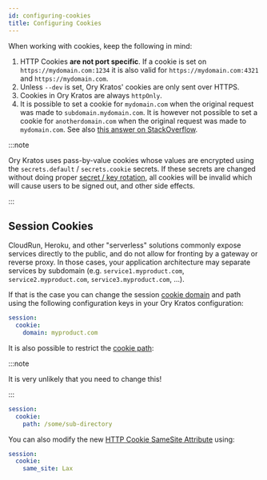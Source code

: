 ```yaml
---
id: configuring-cookies
title: Configuring Cookies
---
```


When working with cookies, keep the following in mind:

1. HTTP Cookies **are not port specific**. If a cookie is set on
   `https://mydomain.com:1234` it is also valid for `https://mydomain.com:4321`
   and `https://mydomain.com`.
2. Unless `--dev` is set, Ory Kratos' cookies are only sent over HTTPS.
3. Cookies in Ory Kratos are always `httpOnly`.
4. It is possible to set a cookie for `mydomain.com` when the original request
   was made to `subdomain.mydomain.com`. It is however not possible to set a
   cookie for `anotherdomain.com` when the original request was made to
   `mydomain.com`. See also
   [this answer on StackOverflow](https://stackoverflow.com/questions/18492576/share-cookie-between-subdomain-and-domain).

:::note

Ory Kratos uses pass-by-value cookies whose values are encrypted using the
`secrets.default` / `secrets.cookie` secrets. If these secrets are changed
without doing proper [secret / key rotation](secret-key-rotation), all cookies
will be invalid which will cause users to be signed out, and other side effects.

:::

## Session Cookies

CloudRun, Heroku, and other "serverless" solutions commonly expose services
directly to the public, and do not allow for fronting by a gateway or reverse
proxy. In those cases, your application architecture may separate services by
subdomain (e.g. `service1.myproduct.com`, `service2.myproduct.com`,
`service3.myproduct.com`, ...).

If that is the case you can change the session
[cookie domain](https://developer.mozilla.org/en-US/docs/Web/HTTP/Cookies) and
path using the following configuration keys in your Ory Kratos configuration:

```yaml title="path/to/kratos/config.yml
session:
  cookie:
    domain: myproduct.com
```

It is also possible to restrict the
[cookie path](https://developer.mozilla.org/en-US/docs/Web/HTTP/Cookies):

:::note

It is very unlikely that you need to change this!

:::

```yaml title="path/to/kratos/config.yml
session:
  cookie:
    path: /some/sub-directory
```

You can also modify the new
[HTTP Cookie SameSite Attribute](https://developer.mozilla.org/en-US/docs/Web/HTTP/Headers/Set-Cookie/SameSite)
using:

```yaml title="path/to/kratos/config.yml
session:
  cookie:
    same_site: Lax
```

